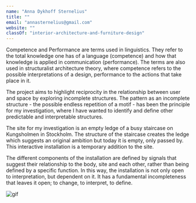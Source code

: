 ```yaml
---
name: "Anna Dykhoff Sternelius"
title: ""
email: "annasternelius@gmail.com"
website: ""
classOf: "interior-architecture-and-furniture-design"
---
```








Competence and Performance are terms used in linguistics. They refer to the total knowledge one has of a language (competence) and how that knowledge is applied in communication (performance). The terms are also used in structuralist architecture theory, where competence refers to the possible interpretations of a design, performance to the actions that take place in it.

The project aims to highlight reciprocity in the relationship between user and space by exploring incomplete structures. The pattern as an incomplete structure - the possible endless repetition of a motif - has been the principle for my investigation, where I have wanted to identify and define other predictable and interpretable structures.

The site for my investigation is an empty ledge of a busy staircase on Kungsholmen in Stockholm. The structure of the staircase creates the ledge which suggests an original ambition but today it is empty, only passed by. This interactive installation is a temporary addition to the site.

The different components of the installation are defined by signals that suggest their relationship to the body, site and each other, rather than being defined by a specific function. In this way, the installation is not only open to interpretation, but dependent on it. It has a fundamental incompleteness that leaves it open; to change, to interpret, to define.

<ImageZoom
  preview={preview211}
  zoom={zoom211}
  caption="Competence and Performance - the installation on site."
/>

<ImageZoom
  preview={preview212}
  zoom={zoom211}
  caption="Competence and Performance - the installation on site."
  isTallImage={true}
/>

<ImageZoom
  preview={preview213}
  zoom={zoom211}
  caption="Competence and Performance - the installation on site."
/>

<ImageZoom
  preview={preview214}
  zoom={zoom211}
  caption="Competence and Performance - the installation on site."
/>

![gif](ba_ia_anna_dykhoffsternelius_05.gif)

<ImageZoom
  preview={preview217}
  zoom={zoom217}
  caption="Competence and Performance <br> Photo: Sanna Lindberg"
/>
